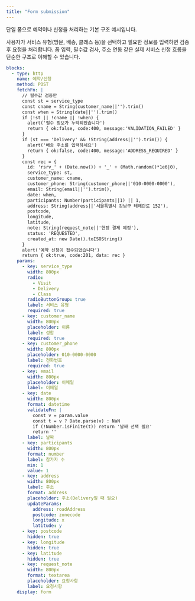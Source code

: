```yaml
---
title: "Form submission"
---
```


단일 폼으로 예약이나 신청을 처리하는 기본 구조 예시입니다.

사용자가 서비스 유형(방문, 배송, 클래스 등)을 선택하고 필요한 정보를 입력하면 검증 후 요청을 처리합니다. 폼 입력, 필수값 검사, 주소 연동 같은 실제 서비스 신청 흐름을 단순한 구조로 이해할 수 있습니다.

```yaml
blocks:
  - type: http
    name: 예약/신청
    method: POST
    fetchFn: |
      // 필수값 검증만
      const st = service_type
      const cname = String(customer_name||'').trim()
      const when = String(date||'').trim()
      if (!st || !cname || !when) {
        alert('필수 정보가 누락되었습니다')
        return { ok:false, code:400, message:'VALIDATION_FAILED' }
      }
      if (st === 'Delivery' && !String(address||'').trim()) {
        alert('배송 주소를 입력하세요')
        return { ok:false, code:400, message:'ADDRESS_REQUIRED' }
      }
      const rec = {
        id: 'rsrv_' + (Date.now()) + '_' + (Math.random()*1e6|0),
        service_type: st,
        customer_name: cname,
        customer_phone: String(customer_phone||'010-0000-0000'),
        email: String(email||'').trim(),
        date: when,
        participants: Number(participants||1) || 1,
        address: String(address||'서울특별시 강남구 테헤란로 152'),
        postcode,
        longitude,
        latitude,
        note: String(request_note||'현장 결제 예정'),
        status: 'REQUESTED',
        created_at: new Date().toISOString()
      }
      alert('예약 신청이 접수되었습니다')
      return { ok:true, code:201, data: rec }
    params:
      - key: service_type
        width: 800px
        radio:
          - Visit
          - Delivery
          - Class
        radioButtonGroup: true
        label: 서비스 유형
        required: true
      - key: customer_name
        width: 800px
        placeholder: 이름
        label: 성함
        required: true
      - key: customer_phone
        width: 800px
        placeholder: 010-0000-0000
        label: 전화번호
        required: true
      - key: email
        width: 800px
        placeholder: 이메일
        label: 이메일
      - key: date
        width: 800px
        format: datetime
        validateFn: |
          const v = param.value
          const t = v ? Date.parse(v) : NaN
          if (!Number.isFinite(t)) return '날짜 선택 필요'
          return ''
        label: 날짜
      - key: participants
        width: 800px
        format: number
        label: 참가자 수
        min: 1
        value: 1
      - key: address
        width: 800px
        label: 주소
        format: address
        placeholder: 주소(Delivery일 때 필요)
        updateParams:
          address: roadAddress
          postcode: zonecode
          longitude: x
          latitude: y
      - key: postcode
        hidden: true
      - key: longitude
        hidden: true
      - key: latitude
        hidden: true
      - key: request_note
        width: 800px
        format: textarea
        placeholder: 요청사항
        label: 요청사항
    display: form
```